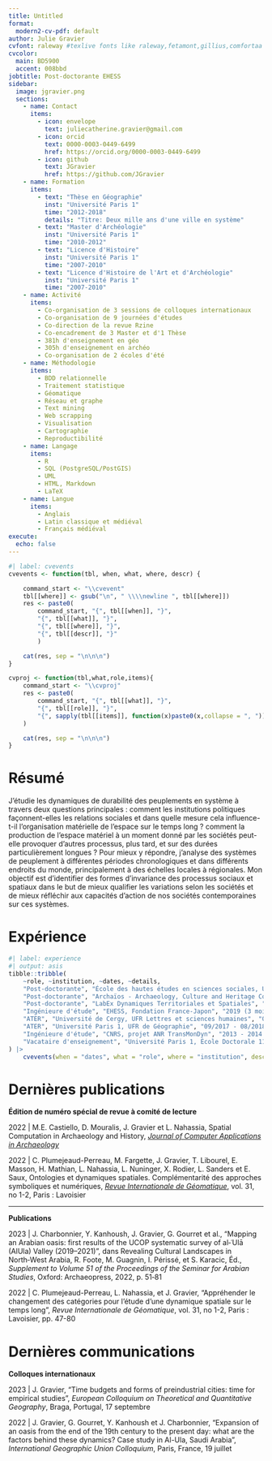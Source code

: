 ```yaml
---
title: Untitled
format:
  modern2-cv-pdf: default
author: Julie Gravier
cvfont: raleway #texlive fonts like raleway,fetamont,gillius,comfortaa
cvcolor: 
  main: BD5900
  accent: 008bbd
jobtitle: Post-doctorante EHESS
sidebar:
  image: jgravier.png
  sections: 
    - name: Contact
      items:
        - icon: envelope
          text: juliecatherine.gravier@gmail.com
        - icon: orcid
          text: 0000-0003-0449-6499
          href: https://orcid.org/0000-0003-0449-6499
        - icon: github
          text: JGravier
          href: https://github.com/JGravier
    - name: Formation
      items:
        - text: "Thèse en Géographie"
          inst: "Université Paris 1"
          time: "2012-2018"
          details: "Titre: Deux mille ans d'une ville en système"
        - text: "Master d'Archéologie"
          inst: "Université Paris 1"
          time: "2010-2012"
        - text: "Licence d'Histoire"
          inst: "Université Paris 1"
          time: "2007-2010"
        - text: "Licence d'Histoire de l'Art et d'Archéologie"
          inst: "Université Paris 1"
          time: "2007-2010"
    - name: Activité
      items:
        - Co-organisation de 3 sessions de colloques internationaux
        - Co-organisation de 9 journées d'études
        - Co-direction de la revue Rzine
        - Co-encadrement de 3 Master et d'1 Thèse
        - 381h d'enseignement en géo
        - 305h d'enseignement en archéo
        - Co-organisation de 2 écoles d'été
    - name: Méthodologie
      items:
        - BDD relationnelle
        - Traitement statistique
        - Géomatique
        - Réseau et graphe
        - Text mining
        - Web scrapping
        - Visualisation
        - Cartographie
        - Reproductibilité
    - name: Langage
      items:
        - R
        - SQL (PostgreSQL/PostGIS)
        - UML
        - HTML, Markdown
        - LaTeX
    - name: Langue
      items:
        - Anglais
        - Latin classique et médiéval
        - Français médiéval
execute: 
  echo: false
---
```


```r
#| label: cvevents
cvevents <- function(tbl, when, what, where, descr) {

    command_start <- "\\cvevent"
    tbl[[where]] <- gsub("\n", " \\\\newline ", tbl[[where]])
    res <- paste0(
        command_start, "{", tbl[[when]], "}", 
        "{", tbl[[what]], "}",
        "{", tbl[[where]], "}",
        "{", tbl[[descr]], "}"
        )

    cat(res, sep = "\n\n\n")
}

cvproj <- function(tbl,what,role,items){
    command_start <- "\\cvproj"
    res <- paste0(
        command_start, "{", tbl[[what]], "}",
        "{", tbl[[role]], "}",
        "{", sapply(tbl[[items]], function(x)paste0(x,collapse = ", ")), "}"
    )

    cat(res, sep = "\n\n\n")
}
```

# Résumé

J’étudie les dynamiques de durabilité des peuplements en système à travers deux questions principales : comment les institutions politiques façonnent-elles les relations sociales et dans quelle mesure cela influence-t-il l’organisation matérielle de l’espace sur le temps long ? comment la production de l'espace matériel à un moment donné par les sociétés peut-elle provoquer d'autres processus, plus tard, et sur des durées particulièrement longues ? Pour mieux y répondre, j’analyse des systèmes de peuplement à différentes périodes chronologiques et dans différents endroits du monde, principalement à des échelles locales à régionales. Mon objectif est d'identifier des formes d'invariance des processus sociaux et spatiaux dans le but de mieux qualifier les variations selon les sociétés et de mieux réfléchir aux capacités d'action de nos sociétés contemporaines sur ces systèmes.

# Expérience

```r
#| label: experience
#| output: asis
tibble::tribble(
    ~role, ~institution, ~dates, ~details,
    "Post-doctorante", "École des hautes études en sciences sociales, UMR CAMS, UMR CRH, projet ANR SoDUCo", "01/2022 - Aujourd'hui", "J'étudie les activités urbaines dans la ville de Paris à partir des données numériques des Annuaires de commerce. Ces dernières permettent de travailler à l'échelle des individus et des addresses, quasi annuellement. Elles sont issues d'un travail d'extraction automatique (OCR, NER et géocodage) mené au sein de l'ANR SoDUCo et forment actuellement plus de 15M d'entrées sur les années 1787-1914.",
    "Post-doctorante", "Archaïos - Archaeology, Culture and Heritage Company", "10/2020 - 12/2021", "Analyse des dynamiques de croissance de l'oasis d'Al-Ula (Arabie Saoudite) depuis la fin du 19e s. et direction le pôle GIS and DB du programme de recherche international Al-Ula Cultural Oasis Project (UCOP).",
    "Post-doctorante", "LabEx Dynamiques Territoriales et Spatiales", "09/2019 - 09/2020", "Analyse des dynamiques de décroissance et de fermeture des établissements de services publics dans les villes françaises depuis le milieu des années 2000.",
    "Ingénieure d'étude", "EHESS, Fondation France-Japon", "2019 (3 mois)", "Construction et analyse d'une base de données spatiale permettant de comparer les transformations sociales et économiques des régions de Paris, Tokyo, Londres et New York depuis les années 2000.",
    "ATER", "Université de Cergy, UFR Lettres et sciences humaines", "09/2018 - 08/2019", "Enseignements aux Licences de Géographie.",
    "ATER", "Université Paris 1, UFR de Géographie", "09/2017 - 08/2018", "Enseignements aux Licences de Géographie et d'Aménagement",
    "Ingénieure d'étude", "CNRS, projet ANR TransMonDyn", "2013 - 2014 (14 mois)", "Aide à la rédaction des rapports pour l'ANR et construction du site internet du projet.",
    "Vacataire d'enseignement", "Université Paris 1, École Doctorale 112", "depuis 09/2013", "Enseignements en Licences de Géographie et d'Archéologie. Co-direction du séminaire de parcours doctoral Systèmes d'informations et traitements des données en Archéologie"
) |>
    cvevents(when = "dates", what = "role", where = "institution", descr = "details")
```

# Dernières publications

**Édition de numéro spécial de revue à comité de lecture**

2022 | M.E. Castiello, D. Mouralis, J. Gravier et L. Nahassia, Spatial Computation in Archaeology and History, [_Journal of Computer Applications in Archaeology_](https://journal.caa-international.org/collections/spatial-computation-in-archaeology-and-history)

2022 | C. Plumejeaud-Perreau, M. Fargette, J. Gravier, T. Libourel, E. Masson, H. Mathian, L. Nahassia, L. Nuninger, X. Rodier, L. Sanders et E. Saux, Ontologies et dynamiques spatiales. Complémentarité des approches symboliques et numériques, [_Revue Internationale de Géomatique_](https://rig.revuesonline.com/en/articles/lvrig/abs/2022/01/contents/contents.html), vol. 31, no 1-2, Paris : Lavoisier

---
**Publications**

2023 | J. Charbonnier, Y. Kanhoush, J. Gravier, G. Gourret et al., "Mapping an Arabian oasis: first results of the UCOP systematic survey of al‑ʿUlā (AlUla) Valley (2019–2021)", dans Revealing Cultural Landscapes in North‑West Arabia, R. Foote, M. Guagnin, I. Périssé, et S. Karacic, Éd., _Supplement to Volume 51 of the Proceedings of the Seminar for Arabian Studies_, Oxford: Archaeopress, 2022, p. 51‑81


2022 | C. Plumejeaud-Perreau, L. Nahassia, et J. Gravier, "Appréhender le changement des catégories pour l’étude d’une dynamique spatiale sur le temps long", _Revue Internationale de Géomatique_, vol. 31, no 1-2, Paris : Lavoisier, pp. 47-80

# Dernières communications

**Colloques internationaux**


2023 | J. Gravier, "Time budgets and forms of preindustrial cities: time for empirical studies", _European Colloquium on Theoretical and Quantitative Geography_, Braga, Portugal, 17 septembre


2022 | J. Gravier, G. Gourret, Y. Kanhoush et J. Charbonnier, "Expansion of an oasis from the end of the 19th century to the present day: what are the factors behind these dynamics? Case study in Al-Ula, Saudi Arabia", _International Geographic Union Colloquium_, Paris, France, 19 juillet
